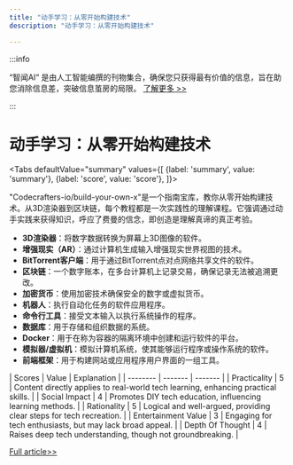 ```yaml
---
title: "动手学习：从零开始构建技术"
description: "动手学习：从零开始构建技术"

---
```



:::info

“智闻AI“ 是由人工智能编撰的刊物集合，确保您只获得最有价值的信息，旨在助您消除信息差，突破信息茧房的局限。  [了解更多 >>](/)

:::

# 动手学习：从零开始构建技术


<Tabs
	defaultValue="summary"
	values={[
	{label: 'summary', value: 'summary'},
	{label: 'score', value: 'score'},
]}>
<TabItem value="summary">


"Codecrafters-io/build-your-own-x"是一个指南宝库，教你从零开始构建技术。从3D渲染器到区块链，每个教程都是一次实践性的理解课程。它强调通过动手实践来获得知识，呼应了费曼的信念，即创造是理解真谛的真正考验。

- **3D渲染器**：将数字数据转换为屏幕上3D图像的软件。
- **增强现实（AR）**：通过计算机生成输入增强现实世界视图的技术。
- **BitTorrent客户端**：用于通过BitTorrent点对点网络共享文件的软件。
- **区块链**：一个数字账本，在多台计算机上记录交易，确保记录无法被追溯更改。
- **加密货币**：使用加密技术确保安全的数字或虚拟货币。
- **机器人**：执行自动化任务的软件应用程序。
- **命令行工具**：接受文本输入以执行系统操作的程序。
- **数据库**：用于存储和组织数据的系统。
- **Docker**：用于在称为容器的隔离环境中创建和运行软件的平台。
- **模拟器/虚拟机**：模拟计算机系统，使其能够运行程序或操作系统的软件。
- **前端框架**：用于构建网站或应用程序用户界面的一组工具。
</TabItem>
<TabItem value="score">
	| Scores     | Value   | Explanation |
	| -------- | ------- | ------- |
	| Practicality  | 5    | Content directly applies to real-world tech learning, enhancing practical skills.    |
	| Social Impact | 4     | Promotes DIY tech education, influencing learning methods.    |
	| Rationality    | 5    | Logical and well-argued, providing clear steps for tech recreation.    |
	| Entertainment Value    | 3    | Engaging for tech enthusiasts, but may lack broad appeal.    |
	| Depth Of Thought    | 4    | Raises deep tech understanding, though not groundbreaking.    |
</TabItem>
</Tabs>

[Full article>>](https://github.com/codecrafters-io/build-your-own-x)
